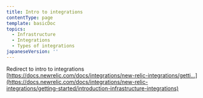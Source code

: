 ```yaml
---
title: Intro to integrations
contentType: page
template: basicDoc
topics:
  - Infrastructure
  - Integrations
  - Types of integrations
japaneseVersion: ''
---
```


Redirect to intro to integrations [https://docs.newrelic.com/docs/integrations/new-relic-integrations/getti...](https://docs.newrelic.com/docs/integrations/new-relic-integrations/getting-started/introduction-infrastructure-integrations)
